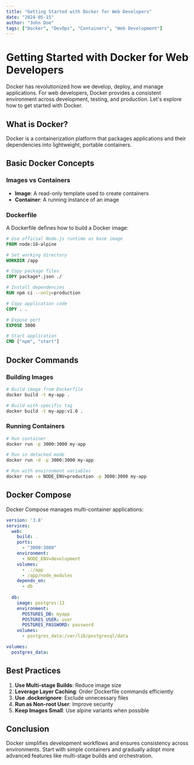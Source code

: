 ```yaml
---
title: "Getting Started with Docker for Web Developers"
date: "2024-05-15"
author: "John Doe"
tags: ["Docker", "DevOps", "Containers", "Web Development"]
---
```


# Getting Started with Docker for Web Developers

Docker has revolutionized how we develop, deploy, and manage applications. For web developers, Docker provides a consistent environment across development, testing, and production. Let's explore how to get started with Docker.

## What is Docker?

Docker is a containerization platform that packages applications and their dependencies into lightweight, portable containers.

## Basic Docker Concepts

### Images vs Containers

- **Image**: A read-only template used to create containers
- **Container**: A running instance of an image

### Dockerfile

A Dockerfile defines how to build a Docker image:

```dockerfile
# Use official Node.js runtime as base image
FROM node:18-alpine

# Set working directory
WORKDIR /app

# Copy package files
COPY package*.json ./

# Install dependencies
RUN npm ci --only=production

# Copy application code
COPY . .

# Expose port
EXPOSE 3000

# Start application
CMD ["npm", "start"]
```

## Docker Commands

### Building Images

```bash
# Build image from Dockerfile
docker build -t my-app .

# Build with specific tag
docker build -t my-app:v1.0 .
```

### Running Containers

```bash
# Run container
docker run -p 3000:3000 my-app

# Run in detached mode
docker run -d -p 3000:3000 my-app

# Run with environment variables
docker run -e NODE_ENV=production -p 3000:3000 my-app
```

## Docker Compose

Docker Compose manages multi-container applications:

```yaml
version: '3.8'
services:
  web:
    build: .
    ports:
      - "3000:3000"
    environment:
      - NODE_ENV=development
    volumes:
      - .:/app
      - /app/node_modules
    depends_on:
      - db
  
  db:
    image: postgres:13
    environment:
      POSTGRES_DB: myapp
      POSTGRES_USER: user
      POSTGRES_PASSWORD: password
    volumes:
      - postgres_data:/var/lib/postgresql/data

volumes:
  postgres_data:
```

## Best Practices

1. **Use Multi-stage Builds**: Reduce image size
2. **Leverage Layer Caching**: Order Dockerfile commands efficiently
3. **Use .dockerignore**: Exclude unnecessary files
4. **Run as Non-root User**: Improve security
5. **Keep Images Small**: Use alpine variants when possible

## Conclusion

Docker simplifies development workflows and ensures consistency across environments. Start with simple containers and gradually adopt more advanced features like multi-stage builds and orchestration.